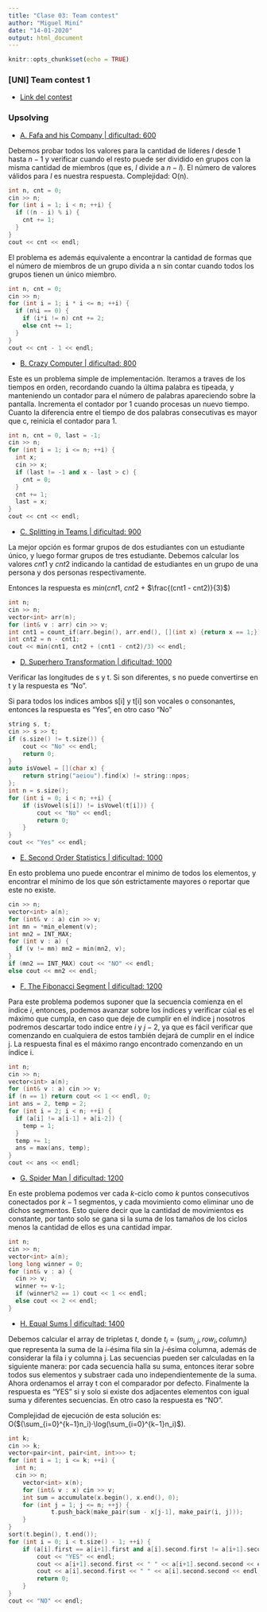 ---
title: "Clase 03: Team contest"
author: "Miguel Miní"
date: "14-01-2020"
output: html_document
---

```{r setup, include=FALSE}
knitr::opts_chunk$set(echo = TRUE)
```

### [UNI] Team contest 1

- [Link del contest](https://vjudge.net/contest/352051)
 
### Upsolving

- [A. Fafa and his Company | dificultad: 600](https://codeforces.com/problemset/problem/935/A)

Debemos probar todos los valores para la cantidad de líderes $l$ desde $1$ hasta $n-1$
y verificar cuando el resto puede ser dividido en grupos con la misma cantidad
de miembros (que es, $l$ divide a $n-l$). El número de valores válidos para $l$
es nuestra respuesta. Complejidad: O(n).

```cpp
int n, cnt = 0;
cin >> n;
for (int i = 1; i < n; ++i) {
  if ((n - i) % i) {
    cnt += 1;
  }
}
cout << cnt << endl;
```

El problema es además equivalente a encontrar la cantidad de formas que el número 
de miembros de un grupo divida a n sin contar cuando todos los grupos tienen un único
miembro.

```cpp
int n, cnt = 0;
cin >> n;
for (int i = 1; i * i <= n; ++i) {
  if (n%i == 0) {
    if (i*i != n) cnt += 2;
    else cnt += 1;
  }
}
cout << cnt - 1 << endl;
```

- [B. Crazy Computer | dificultad: 800](https://codeforces.com/problemset/problem/716/A)

Este es un problema simple de implementación. Iteramos a traves de los tiempos en orden,
recordando cuando la última palabra es tipeada, y manteniendo un contador para el 
número de palabras apareciendo sobre la pantalla. Incrementa el contador por 1 cuando 
procesas un nuevo tiempo. Cuanto la diferencia entre el tiempo de dos palabras consecutivas 
es mayor que c, reinicia el contador para 1.

```cpp
int n, cnt = 0, last = -1;
cin >> n;
for (int i = 1; i <= n; ++i) {
  int x;
  cin >> x;
  if (last != -1 and x - last > c) {
    cnt = 0;
  }
  cnt += 1;
  last = x;
}
cout << cnt << endl;
```

- [C. Splitting in Teams | dificultad: 900](http://codeforces.com/problemset/problem/899/A)

La mejor opción es formar grupos de dos estudiantes con un estudiante único, y luego 
formar grupos de tres estudiante. Debemos calcular los valores $cnt1$ y $cnt2$ indicando
la cantidad de estudiantes en un grupo de una persona y dos personas respectivamente.

Entonces la respuesta es $min$($cnt1$, $cnt2$ + $\frac{(cnt1 - cnt2)}{3}$)

```cpp
int n;
cin >> n;
vector<int> arr(n);
for (int& v : arr) cin >> v;
int cnt1 = count_if(arr.begin(), arr.end(), [](int x) {return x == 1;});
int cnt2 = n - cnt1;
cout << min(cnt1, cnt2 + (cnt1 - cnt2)/3) << endl;
```

- [D. Superhero Transformation | dificultad: 1000](https://codeforces.com/problemset/problem/1111/A)

Verificar las longitudes de s y t. Si son diferentes, s no puede convertirse en t y la respuesta es "No".

Si para todos los indices ambos s[i] y t[i] son vocales o consonantes, entonces la respuesta es "Yes", en 
otro caso "No"

```cpp
string s, t;
cin >> s >> t;
if (s.size() != t.size()) {
	cout << "No" << endl;
	return 0;
}
auto isVowel = [](char x) {
	return string("aeiou").find(x) != string::npos;
};
int n = s.size();
for (int i = 0; i < n; ++i) {
	if (isVowel(s[i]) != isVowel(t[i]))	{
		cout << "No" << endl;
		return 0;
	}
} 
cout << "Yes" << endl;
```

- [E. Second Order Statistics | dificultad: 1000](https://codeforces.com/problemset/problem/22/A)

En esto problema uno puede encontrar el minimo de todos los elementos, y encontrar el mínimo de los
que són estrictamente mayores o reportar que este no existe. 

```cpp
cin >> n;
vector<int> a(n);
for (int& v : a) cin >> v;
int mn = *min_element(v);
int mn2 = INT_MAX;
for (int v : a) {
  if (v != mn) mn2 = min(mn2, v);
}
if (mn2 == INT_MAX) cout << "NO" << endl;
else cout << mn2 << endl;
```

- [F. The Fibonacci Segment | dificultad: 1200](https://codeforces.com/problemset/problem/365/B)

Para este problema podemos suponer que la secuencia comienza en el índice $i$, entonces, podemos avanzar
sobre los índices y verificar cúal es el máximo que cumpla, en caso que deje de cumplir en el 
índice j nosotros podremos descartar todo indice entre $i$ y $j-2$, ya que es fácil verificar que 
comenzando en cualquiera de estos también dejará de cumplir en el índice j. La respuesta final
es el máximo rango encontrado comenzando en un índice i.

```cpp
int n;
cin >> n;
vector<int> a(n);
for (int& v : a) cin >> v;
if (n == 1) return cout << 1 << endl, 0;
int ans = 2, temp = 2;
for (int i = 2; i < n; ++i) {
  if (a[i] != a[i-1] + a[i-2]) {
    temp = 1;
  }
  temp += 1;
  ans = max(ans, temp);
}
cout << ans << endl;
```

- [G. Spider Man | dificultad: 1200](https://codeforces.com/problemset/problem/705/B)

En este problema podemos ver cada $k$-ciclo como $k$ puntos consecutivos conectados
por $k-1$ segmentos, y cada movimiento como eliminar uno de dichos segmentos.
Esto quiere decir que la cantidad de movimientos es constante, por tanto solo se gana
si la suma de los tamaños de los ciclos menos la cantidad de ellos es una cantidad 
impar.

```cpp
int n;
cin >> n;
vector<int> a(n);
long long winner = 0;
for (int& v : a) {
  cin >> v;
  winner += v-1;
  if (winner%2 == 1) cout << 1 << endl;
  else cout << 2 << endl;
} 
```

- [H. Equal Sums | dificultad: 1400](https://codeforces.com/problemset/problem/988/C)

Debemos calcular el array de tripletas $t$, donde $t_i = (sum_{i, j}, row_i, column_j)$ que representa
la suma de la $i$-ésima fila sin la $j$-ésima columna, además de considerar la fila i y columna j. Las
secuencias pueden ser calculadas en la siguiente manera: por cada secuencia halla su suma, entonces 
iterar sobre todos sus elementos y substraer cada uno independientemente de la suma. Ahora ordenamos
el array t con el comparador por defecto. Finalmente la respuesta es "YES" si y solo si existe dos
adjacentes elementos con igual suma y diferentes secuencias. En otro caso la respuesta es "NO". 

Complejidad de ejecución de esta solución es: O($(\sum_{i=0}^{k−1}n_i)⋅\log(\sum_{i=0}^{k−1}n_i)$).

```cpp
int k;
cin >> k;
vector<pair<int, pair<int, int>>> t;
for (int i = 1; i <= k; ++i) {
  int n;
  cin >> n;
	vector<int> x(n);
	for (int& v : x) cin >> v;
	int sum = accumulate(x.begin(), x.end(), 0);
	for (int j = 1; j <= n; ++j) {
			t.push_back(make_pair(sum - x[j-1], make_pair(i, j)));
	}
}
sort(t.begin(), t.end());
for (int i = 0; i < t.size() - 1; ++i) {
	if (a[i].first == a[i+1].first and a[i].second.first != a[i+1].second.first) {
		cout << "YES" << endl;
		cout << a[i+1].second.first << " " << a[i+1].second.second << endl;
		cout << a[i].second.first << " " << a[i].second.second << endl;
		return 0;
	}
}
cout << "NO" << endl;
```

